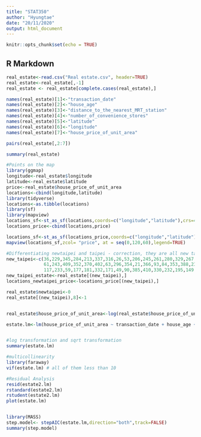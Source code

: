 ```yaml
---
title: "STAT350"
author: "Hyungtae"
date: "20/11/2020"
output: html_document
---
```


```r
knitr::opts_chunk$set(echo = TRUE)
```

## R Markdown


```r
real_estate<-read.csv("Real estate.csv", header=TRUE)
real_estate<-real_estate[,-1]
real_estate <- real_estate[complete.cases(real_estate),]

names(real_estate)[1]<-"transaction_date"
names(real_estate)[2]<-"house_age"
names(real_estate)[3]<-"distance_to_the_nearest_MRT_station"
names(real_estate)[4]<-"number_of_convenience_stores"
names(real_estate)[5]<-"latitude"
names(real_estate)[6]<-"longitude"
names(real_estate)[7]<-"house_price_of_unit_area"

pairs(real_estate[,2:7])

summary(real_estate)

#Points on the map
library(ggmap)
longitude<-real_estate$longitude
latitude<-real_estate$latitude
price<-real_estate$house_price_of_unit_area
locations<-cbind(longitude,latitude)
library(tidyverse)
locations<-as.tibble(locations)
library(sf)
library(mapview)
locations_sf<-st_as_sf(locations,coords=c("longitude","latitude"),crs=4326)
locations_price<-cbind(locations,price)

locations_sf<-st_as_sf(locations_price,coords=c("longitude","latitude"),crs=4326)
mapview(locations_sf,zcol= "price", at = seq(0,120,60),legend=TRUE)

#Differentiating newtaipei and taipei - correction, they are all new taipei, it should be East side of the River vs West side of the river
new_taipei<-c(36,229,345,284,213,337,316,26,53,206,245,261,280,329,267,305,119,368,254,399,347,37,
              61,243,409,352,370,402,63,296,354,21,366,93,84,353,388,235,389,303,395,250,348,256,
              117,233,59,177,181,332,171,49,90,385,410,330,232,195,149,383,60,293,310,230,94,331,252,56)
new_taipei_estate<-real_estate[(new_taipei),]
locations_newtaipei_price<-locations_price[(new_taipei),]

real_estate$newtaipei<-0
real_estate[(new_taipei),8]<-1


real_estate$house_price_of_unit_area<-log(real_estate$house_price_of_unit_area)

estate.lm<-lm(house_price_of_unit_area ~ transaction_date + house_age + distance_to_the_nearest_MRT_station + number_of_convenience_stores + latitude + longitude + newtaipei,data=real_estate)


#log transformation and sqrt transformation
summary(estate.lm)

#multicollinearity
library(faraway)
vif(estate.lm) # all of them less than 10 

#Residual Analysis
resid(estate2.lm)
rstandard(estate2.lm)
rstudent(estate2.lm)
plot(estate.lm)


library(MASS)
step.model<- stepAIC(estate.lm,direction="both",track=FALSE)
summary(step.model)
```


